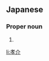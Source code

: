 ==Japanese==
{{ja-kanjitab|こう|すけ}}

===Proper noun===
{{ja-pos|こうすけ|proper}}

# {{given name|male|lang=ja|sort=こうすけ}}

[[li:孝介]]